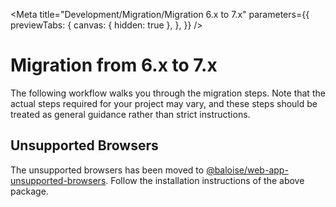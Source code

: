 
<Meta
  title="Development/Migration/Migration 6.x to 7.x"
  parameters={{
    previewTabs: {
      canvas: { hidden: true },
    },
  }}
/>

# Migration from 6.x to 7.x

The following workflow walks you through the migration steps.
Note that the actual steps required for your project may vary, and these steps should be treated as general guidance rather than strict instructions.

## Unsupported Browsers

The unsupported browsers has been moved to [@baloise/web-app-unsupported-browsers](https://github.com/baloise/web-app-utils/tree/main/packages/unsupported-browsers).
Follow the installation instructions of the above package.

<bal-doc-github link="/stories/development/migration/06-migration-from-6x-to-7x.stories.mdx"></bal-doc-github>
